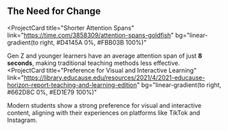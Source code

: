 ## The Need for Change

<ProjectCard
  title="Shorter Attention Spans"
  link="https://time.com/3858309/attention-spans-goldfish"
  bg="linear-gradient(to right, #D4145A 0%, #FBB03B 100%)"
>
  Gen Z and younger learners have an average attention span of just **8 seconds**, making traditional teaching methods less effective.  
</ProjectCard>
<ProjectCard
  title="Preference for Visual and Interactive Learning"
  link="https://library.educause.edu/resources/2021/4/2021-educause-horizon-report-teaching-and-learning-edition"
  bg="linear-gradient(to right, #662D8C 0%, #ED1E79 100%)"
>
  Modern students show a strong preference for visual and interactive content, aligning with their experiences on platforms like TikTok and Instagram. 
</ProjectCard>
